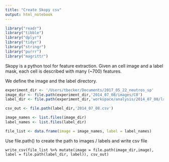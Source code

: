 ```yaml
---
title: "Create Skopy csv"
output: html_notebook
---
```


```r
library("readr")
library("tibble")
library("dplyr")
library("tidyr")
library("stringr")
library("purrr")
library("magrittr")
```

Skopy is a python tool for feature extraction. Given an cell image and a label mask, 
each cell is described with many (~700) features. 

We define the image and the label directory. 
```r
experiment_dir <- '/Users/tbecker/Documents/2017_05_22_neutros_sp'
image_dir <- file.path(experiment_dir,'2014_07_08/images/C0') 
label_dir <- file.path(experiment_dir,'workspace/analysis/2014_07_08/label')

csv_out <- file.path(label_dir,'2014_07_08.csv')

image_names <- list.files(image_dir)
label_names <- list.files(label_dir)

file_list <- data.frame(image = image_names, label = label_names)
```

Use file.path() to create the path to images / labels and write csv file 
```{}
write_csv(file_list %>% mutate(image = file.path(image_dir,image), label = file.path(label_dir, label)), csv_out)

```